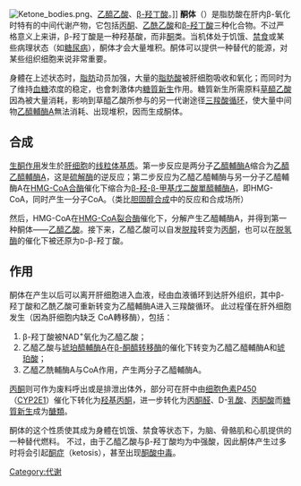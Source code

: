 {{Expand language|1=en|time=2022-01-31T11:18:30+00:00}}
{{Unreferenced|time=2021-02-09T01:10:59+00:00}}
[[Image:Ketone_bodies.png|thumb]]、[[乙醯乙酸|乙醯乙酸]]、[[β-羟丁酸|β-羟丁酸]]。]]
'''酮体'''（{{lang-en|Ketone bodies}}）是脂肪酸在肝内β-氧化时特有的中间代谢产物，它包括[[丙酮|丙酮]]、[[乙酰乙酸|乙酰乙酸]]和[[β-羟丁酸|β-羟丁酸]]三种化合物。不过严格意义上来讲，β-羟丁酸是一种羟基酸，而非[[酮|酮]]类。当机体处于饥饿、[[禁食|禁食]]或某些病理状态（如[[糖尿病|糖尿病]]），酮体才会大量堆积。酮体可以提供一种替代的能源，对某些组织细胞来说非常重要。

身體在上述状态时，[[脂肪|脂肪]]动员加强，大量的[[脂肪酸|脂肪酸]]被肝细胞吸收和氧化；而同时为了维持[[血糖|血糖]]浓度的稳定，也會刺激体内[[糖質新生|糖質新生]]作用。糖質新生所需原料[[草醯乙酸|草醯乙酸]]因為被大量消耗，影响到草醯乙酸所参与的另一代谢途径[[三羧酸循环|三羧酸循环]]，使大量中间物[[乙醯輔酶A|乙醯輔酶A]]無法消耗、出现堆积，因而生成酮体。

==合成==
{{main|生酮作用}}
[[生酮作用|生酮作用]]发生於[[肝细胞|肝细胞]]的[[线粒体基质|线粒体基质]]。第一步反应是两分子[[乙醯輔酶A|乙醯輔酶A]]缩合为[[乙醯乙醯輔酶A|乙醯乙醯輔酶A]]，这是[[硫解酶|硫解酶]]的逆反应；第二步反应为乙醯乙醯輔酶与另一分子乙醯輔酶A在[[HMG-CoA合酶|HMG-CoA合酶]]催化下缩合为[[β-羟-β-甲基戊二酸單醯輔酶A|β-羟-β-甲基戊二酸單醯輔酶A]]，即HMG-CoA，同时产生一分子CoA。（类比[[胆固醇合成|胆固醇合成]]中的反应和合成场所）

然后，HMG-CoA在[[HMG-CoA裂合酶|HMG-CoA裂合酶]]催化下，分解产生乙醯輔酶A，并得到第一种酮体——[[乙醯乙酸|乙醯乙酸]]。接下来，乙醯乙酸可以自发[[脱羧|脱羧]]转变为[[丙酮|丙酮]]，也可以在[[脱氢酶|脱氢酶]]的催化下被还原为<small>D</small>-β-羟丁酸。

==作用==
酮体在产生以后可以离开肝细胞进入血液，经由血液循环到达肝外组织，其中β-羟丁酸和乙酰乙酸可重新转变为乙醯輔酶A进入三羧酸循环。
此过程僅在肝外细胞发生（因為肝细胞内缺乏 CoA轉移酶），包括：
#β-羟丁酸被NAD<sup>+</sup>氧化为乙醯乙酸；
#乙醯乙酸与[[琥珀醯輔酶A|琥珀醯輔酶A]]在[[β-酮醯转移酶|β-酮醯转移酶]]的催化下转变为乙醯乙醯輔酶A和[[琥珀酸|琥珀酸]]；
#乙醯乙酰輔酶A与CoA作用，产生两分子乙醯輔酶A。

[[丙酮|丙酮]]则可作为废料呼出或是排泄出体外，部分可在肝中由[[细胞色素P450|细胞色素P450]]（[[CYP2E1|CYP2E1]]）催化下转化为[[羟基丙酮|羟基丙酮]]，进一步转化为[[丙酮醛|丙酮醛]]、D-[[乳酸|乳酸]]、[[丙酮酸|丙酮酸]]而[[异生|糖質新生]]成为[[醣類|醣類]]。

酮体的这个性质使其成为身體在饥饿、禁食等状态下，为脑、骨骼肌和心肌提供的一种替代燃料。
不过，由于乙醯乙酸与β-羟丁酸均为中强酸，因此酮体产生过多时将会引起[[酮症|酮症]]（ketosis），甚至出现[[酮酸中毒|酮酸中毒]]。
{{胆固醇与甾体中间产物}}
[[Category:代谢|Category:代谢]]